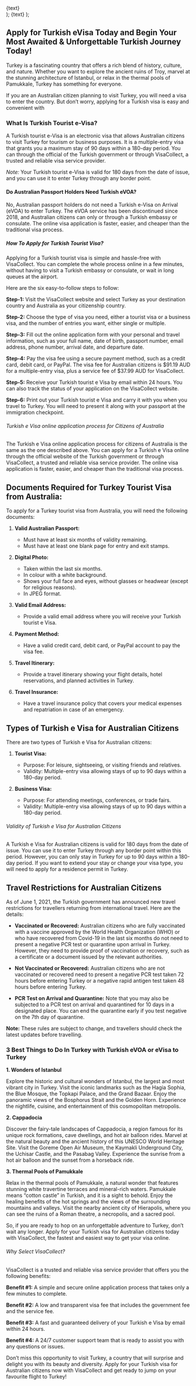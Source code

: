   <div className="flex justify-center items-center">
    <Link
      href={href}
      className="items-center justify-center flex gap-2 px-5 py-2 text-base font-semibold text-white duration-150 ease-in-out rounded-full shrink-0 bg-secondary hover:scale-105"
    >
      {text} <FaLongArrowAltRight />
    </Link>
  </div>
);

  <Link
    className="text-primary inline-flex justify-center items-center gap-1 font-semibold text-lg"
    href={href}
  >
    {text} <FaLongArrowAltRight />
  </Link>
);

## Apply for Turkish eVisa Today and Begin Your Most Awaited & Unforgettable Turkish Journey Today!

Turkey is a fascinating country that offers a rich blend of history, culture, and nature. Whether you want to explore the ancient ruins of Troy, marvel at the stunning architecture of Istanbul, or relax in the thermal pools of Pamukkale, Turkey has something for everyone.

If you are an Australian citizen planning to visit Turkey, you will need a visa to enter the country. But don’t worry, applying for a Turkish visa is easy and convenient with <LinkText text="VisaCollect" href="/"/>

### What Is Turkish Tourist e-Visa?

A Turkish tourist e-Visa is an electronic visa that allows Australian citizens to visit Turkey for tourism or business purposes. It is a multiple-entry visa that grants you a maximum stay of 90 days within a 180-day period. You can <LinkText text="apply for a Turkish tourist e-Visa online" href="/"/> through the official <LinkText text="website" href="/"/> of the Turkish government or through VisaCollect, a trusted and reliable visa service provider.

_Note:_ Your Turkish tourist e-Visa is valid for 180 days from the date of issue, and you can use it to enter Turkey through any border point.

#### Do Australian Passport Holders Need Turkish eVOA?

No, Australian passport holders do not need a Turkish e-Visa on Arrival (eVOA) to enter Turkey. The eVOA service has been discontinued since 2018, and Australian citizens can only <LinkText text="apply for a Turkish visa online" href="/"/> or through a Turkish embassy or consulate. The online visa application is faster, easier, and cheaper than the traditional visa process.

##### How To Apply for Turkish Tourist Visa?

Applying for a Turkish tourist visa is simple and hassle-free with VisaCollect. You can complete the whole process online in a few minutes, without having to visit a Turkish embassy or consulate, or wait in long queues at the airport.

Here are the six easy-to-follow steps to follow:

**Step-1:** Visit the VisaCollect website and select Turkey as your destination country and Australia as your citizenship country.

**Step-2:** Choose the type of visa you need, either a tourist visa or a business visa, and the number of entries you want, either single or multiple.

**Step-3:** Fill out the online application form with your personal and travel information, such as your full name, date of birth, passport number, email address, phone number, arrival date, and departure date.

**Step-4:** Pay the visa fee using a secure payment method, such as a credit card, debit card, or PayPal. The visa fee for Australian citizens is $91.19 AUD for a multiple-entry visa, plus a service fee of $37.99 AUD for VisaCollect.

**Step-5:** Receive your Turkish tourist e Visa by email within 24 hours. You can also track the status of your application on the VisaCollect website.

**Step-6:** Print out your Turkish tourist e Visa and carry it with you when you travel to Turkey. You will need to present it along with your passport at the immigration checkpoint.

###### Turkish e Visa online application process for Citizens of Australia

The Turkish e Visa online application process for citizens of Australia is the same as the one described above. You can apply for a Turkish e Visa online through the official website of the Turkish government or through VisaCollect, a trusted and reliable visa service provider. The online visa application is faster, easier, and cheaper than the traditional visa process.

## Documents Required for Turkey Tourist Visa from Australia:

To apply for a Turkey tourist visa from Australia, you will need the following documents:

1. **Valid Australian Passport:**

   - Must have at least six months of validity remaining.
   - Must have at least one blank page for entry and exit stamps.

2. **Digital Photo:**

   - Taken within the last six months.
   - In colour with a white background.
   - Shows your full face and eyes, without glasses or headwear (except for religious reasons).
   - In JPEG format.

3. **Valid Email Address:**

   - Provide a valid email address where you will receive your Turkish tourist e Visa.

4. **Payment Method:**

   - Have a valid credit card, debit card, or PayPal account to pay the visa fee.

5. **Travel Itinerary:**

   - Provide a travel itinerary showing your flight details, hotel reservations, and planned activities in Turkey.

6. **Travel Insurance:**
   - Have a travel insurance policy that covers your medical expenses and repatriation in case of an emergency.

## Types of Turkish e Visa for Australian Citizens

There are two types of Turkish e Visa for Australian citizens:

1. **Tourist Visa:**

   - Purpose: For leisure, sightseeing, or visiting friends and relatives.
   - Validity: Multiple-entry visa allowing stays of up to 90 days within a 180-day period.

2. **Business Visa:**
   - Purpose: For attending meetings, conferences, or trade fairs.
   - Validity: Multiple-entry visa allowing stays of up to 90 days within a 180-day period.

###### Validity of Turkish e Visa for Australian Citizens

A Turkish e Visa for Australian citizens is valid for 180 days from the date of issue. You can use it to enter Turkey through any border point within this period. However, you can only stay in Turkey for up to 90 days within a 180-day period. If you want to extend your stay or change your visa type, you will need to apply for a residence permit in Turkey.

## Travel Restrictions for Australian Citizens

As of June 1, 2021, the Turkish government has announced new travel restrictions for travellers returning from international travel. Here are the details:

- **Vaccinated or Recovered:** Australian citizens who are fully vaccinated with a vaccine approved by the World Health Organization (WHO) or who have recovered from Covid-19 in the last six months do not need to present a negative PCR test or quarantine upon arrival in Turkey. However, they need to provide proof of vaccination or recovery, such as a certificate or a document issued by the relevant authorities.

- **Not Vaccinated or Recovered:** Australian citizens who are not vaccinated or recovered need to present a negative PCR test taken 72 hours before entering Turkey or a negative rapid antigen test taken 48 hours before entering Turkey.

- **PCR Test on Arrival and Quarantine:** Note that you may also be subjected to a PCR test on arrival and quarantined for 10 days in a designated place. You can end the quarantine early if you test negative on the 7th day of quarantine.

**Note:** These rules are subject to change, and travellers should check the latest updates before travelling.

### 3 Best Things to Do In Turkey with Turkish eVOA or eVisa to Turkey

**1. Wonders of Istanbul**

Explore the historic and cultural wonders of Istanbul, the largest and most vibrant city in Turkey. Visit the iconic landmarks such as the Hagia Sophia, the Blue Mosque, the Topkapi Palace, and the Grand Bazaar. Enjoy the panoramic views of the Bosphorus Strait and the Golden Horn. Experience the nightlife, cuisine, and entertainment of this cosmopolitan metropolis.

**2. Cappadocia**

Discover the fairy-tale landscapes of Cappadocia, a region famous for its unique rock formations, cave dwellings, and hot air balloon rides. Marvel at the natural beauty and the ancient history of this UNESCO World Heritage Site. Visit the Goreme Open Air Museum, the Kaymakli Underground City, the Uchisar Castle, and the Pasabag Valley. Experience the sunrise from a hot air balloon and the sunset from a horseback ride.

**3. Thermal Pools of Pamukkale**

Relax in the thermal pools of Pamukkale, a natural wonder that features stunning white travertine terraces and mineral-rich waters. Pamukkale means “cotton castle” in Turkish, and it is a sight to behold. Enjoy the healing benefits of the hot springs and the views of the surrounding mountains and valleys. Visit the nearby ancient city of Hierapolis, where you can see the ruins of a Roman theatre, a necropolis, and a sacred pool.

So, if you are ready to hop on an unforgettable adventure to Turkey, don’t wait any longer. Apply for your Turkish visa for Australian citizens today with VisaCollect, the fastest and easiest way to get your visa online.

###### Why Select VisaCollect?

VisaCollect is a trusted and reliable visa service provider that offers you the following benefits:

**Benefit #1:** A simple and secure online application process that takes only a few minutes to complete.

**Benefit #2:** A low and transparent visa fee that includes the government fee and the service fee.

**Benefit #3:** A fast and guaranteed delivery of your Turkish e Visa by email within 24 hours.

**Benefit #4:** A 24/7 customer support team that is ready to assist you with any questions or issues.

Don’t miss this opportunity to visit Turkey, a country that will surprise and delight you with its beauty and diversity. Apply for your Turkish visa for Australian citizens now with VisaCollect and get ready to jump on your favourite flight to Turkey!
